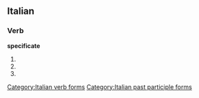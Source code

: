 ==Italian==

===Verb===
'''specificate'''

# {{conjugation of|specificare||2|p|pres|ind|lang=it}}
# {{conjugation of|specificare||2|p|imp|lang=it}}
# {{form of|[[feminine|Feminine]] plural|specificato}}

[[Category:Italian verb forms]]
[[Category:Italian past participle forms]]